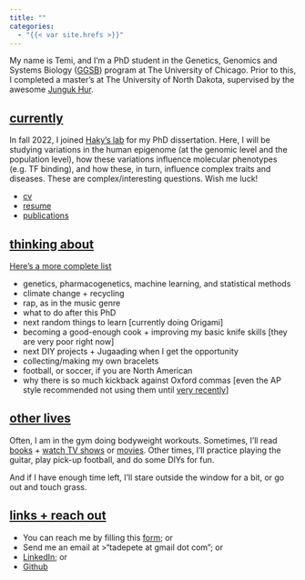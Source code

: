 ```yaml
---
title: ""
categories:
  - "{{< var site.hrefs >}}"
---
```


My name is Temi, and I'm a PhD student in the Genetics, Genomics and Systems Biology (<a href="https://ggsb.uchicago.edu/" target="_blank" rel="noopener noreferrer">GGSB</a>) program at The University of Chicago. Prior to this, I completed a master's at The University of North Dakota, supervised by the awesome <a href="https://med.und.edu/labs/hur/" target="_blank" rel="noopener noreferrer">Junguk Hur</a>.

## <ins>currently</ins>

In fall 2022, I joined <a href="https://hakyimlab.org/" target="_blank" rel="noopener noreferrer">Haky's lab</a> for my PhD dissertation. Here, I will be studying variations in the human epigenome (at the genomic level and the population level), how these variations influence molecular phenotypes (e.g. TF binding), and how these, in turn, influence complex traits and diseases. These are complex/interesting questions. Wish me luck!

- <a href="content/assets/cv.pdf" target="_blank" rel="noopener noreferrer">cv</a>
- <a href="content/assets/resume.pdf" target="_blank" rel="noopener noreferrer">resume</a> 
- <a href="content/assets/publications/index.qmd" target="_blank" rel="noopener noreferrer">publications</a>

## <ins>thinking about</ins>
<a href="content/assets/thoughts/index.qmd" target="_blank" rel="noopener noreferrer">Here's a more complete list</a>

- genetics, pharmacogenetics, machine learning, and statistical methods
- climate change + recycling
- rap, as in the music genre
- what to do after this PhD
- next random things to learn [currently doing Origami]
- becoming a good-enough cook + improving my basic knife skills [they are very poor right now]
- next DIY projects + Jugaaḍing when I get the opportunity
- collecting/making my own bracelets
- football, or soccer, if you are North American
- why there is so much kickback against Oxford commas [even the AP style recommended not using them until <a href="{{< var site.hrefs.oxford_commas >}}" target="_blank" rel="noopener noreferrer">very recently</a>]

## <ins>other lives</ins>
Often, I am in the gym doing bodyweight workouts. Sometimes, I'll read <a href="content/books/index.qmd" target="_blank" rel="noopener noreferrer">books</a> + <a href="{{< var site.hrefs.tv_shows >}}" target="_blank" rel="noopener noreferrer">watch TV shows</a> or <a href="https://letterboxd.com/TemiWho/films/" target="_blank" rel="noopener noreferrer">movies</a>. Other times, I'll practice playing the guitar, play pick-up football, and do some DIYs for fun. 

And if I have enough time left, I'll stare outside the window for a bit, or go out and touch grass. 

## <ins>links + reach out</ins>
- You can reach me by filling this <a href="https://forms.gle/VopPt5H2uhPMD8oT7" target="_blank" rel="noopener noreferrer">form</a>; or
- Send me an email at 
  >"tadepete at gmail dot com"; or
- <a href="https://www.linkedin.com/in/temidayo-a-489414161" target="_blank" rel="noopener noreferrer">LinkedIn</a>; or
<!-- - <a href="https://twitter.com/temicrates" target="_blank" rel="noopener noreferrer">Twitter</a>; or -->
- <a href="https://github.com/temipete" target="_blank" rel="noopener noreferrer">Github</a>